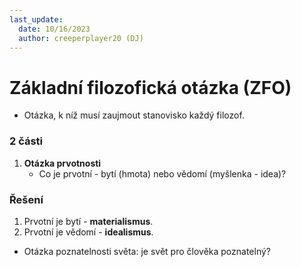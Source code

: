 ---
last_update:
  date: 10/16/2023
  author: creeperplayer20 (DJ)
---

# Základní filozofická otázka (ZFO)

- Otázka, k níž musí zaujmout stanovisko každý filozof.

### 2 části

1. **Otázka prvotnosti**
   - Co je prvotní - bytí (hmota) nebo vědomí (myšlenka - idea)?

### Řešení

1. Prvotní je bytí - **materialismus**.
1. Prvotní je vědomí - **idealismus**.

- Otázka poznatelnosti světa: je svět pro člověka poznatelný?
